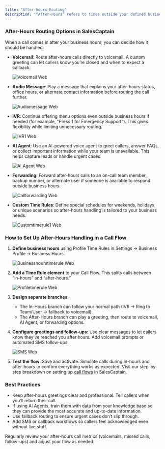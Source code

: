 ```yaml
---
title: "After-hours Routing"
description: "“After-Hours” refers to times outside your defined business hours (for example, evenings, weekends, or holidays). SalesCaptain uses Time Rules to identify when a call arrives during those periods. Handling after-hours correctly ensures callers get the information they need and you capture leads even when live support isn’t available."
---
```


### **After-Hours Routing Options in SalesCaptain**

When a call comes in after your business hours, you can decide how it should be handled:

- **Voicemail**: Route after-hours calls directly to voicemail. A custom greeting can let callers know you’re closed and when to expect a callback.

  ![Voicemail Web](/voicemail.webp)
- **Audio Message**: Play a message that explains your after-hours status, office hours, or alternate contact information before routing the call further.

  ![Audiomessage Web](/images/audiomessage.webp)
- **IVR**: Continue offering menu options even outside business hours if needed (for example, “Press 1 for Emergency Support”). This gives flexibility while limiting unnecessary routing.

  ![IVR1 Web](/images/IVR1.webp)
- **AI Agent**: Use an AI-powered voice agent to greet callers, answer FAQs, or collect important information while your team is unavailable. This helps capture leads or handle urgent cases.

  ![AI Agent Web](/images/AIAgent.webp)
- **Forwarding**: Forward after-hours calls to an on-call team member, backup number, or alternate user if someone is available to respond outside business hours.

  ![Callforwarding Web](/images/callforwarding.webp)
- **Custom Time Rules**: Define special schedules for weekends, holidays, or unique scenarios so after-hours handling is tailored to your business needs.

  ![Customtimerule1 Web](/images/customtimerule1.webp)

### **How to Set Up After-Hours Handling in a Call Flow**

1. **Define business hours** using Profile Time Rules in Settings → Business Profile → Business Hours.

   ![Businesshourstimerule Web](/images/businesshourstimerule.webp)
2. **Add a Time Rule element** to your Call Flow. This splits calls between “in-hours” and “after-hours.”

   ![Profiletimerule Web](/images/profiletimerule.webp)
3. **Design separate branches**:
   - The In-Hours branch can follow your normal path (IVR → Ring to Team/User → fallback to voicemail).
   - The After-Hours branch can play a greeting, then route to voicemail, AI Agent, or forwarding options.
4. **Configure greetings and follow-ups**: Use clear messages to let callers know they’ve reached you after hours. Add voicemail prompts or automated SMS follow-ups.

   ![SMS Web](/images/SMS.webp)
5. **Test the flow**: Save and activate. Simulate calls during in-hours and after-hours to confirm everything works as expected. Visit our step-by-step breakdown on setting up [call flows](Creating-Call-Flows) in SalesCaptain.

### **Best Practices**

- Keep after-hours greetings clear and professional. Tell callers when you’ll return their call.
- If using AI Agents, train them with data from your knowledge base so they can provide the most accurate and up-to-date information.
- Use fallback routing to ensure urgent cases don’t slip through.
- Add SMS or callback workflows so callers feel acknowledged even without live staff.

Regularly review your after-hours call metrics (voicemails, missed calls, follow-ups) and adjust your flow as needed.